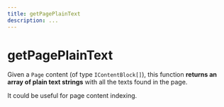 ```yaml
---
title: getPagePlainText
description: ...
---
```


# getPagePlainText

Given a `Page` content (of type `IContentBlock[]`), this function **returns an array of plain text strings** with all the texts found in the page.

It could be useful for page content indexing.
